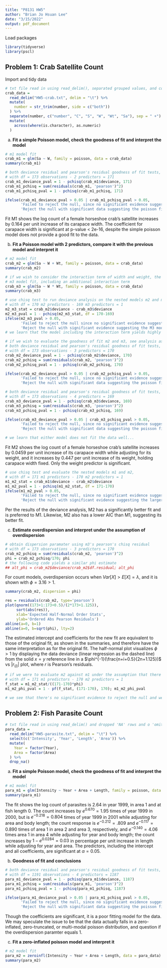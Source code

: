 ```yaml
---
title: "P8131 HW5"
author: "Brian Jo Hsuan Lee"
date: "3/15/2022"
output: pdf_document
---
```


Load packages
```r
library(tidyverse)
library(pscl)
```

## Problem 1: Crab Satellite Count

Import and tidy data

```r
# txt file read in using read_delim(), separated grouped values, and corrected column types
crab_data = 
  read_delim("HW5-crab.txt", delim = "\t") %>% 
  mutate(
    number = str_trim(number, side = c("both"))
  ) %>% 
  separate(number, c("number", "C", "S", "W", "Wt", "Sa"), sep = " +") %>% 
  mutate(
    across(where(is.character), as.numeric)
  )
```

a) 
**Fit a simple Poisson model, check the goodness of fit and interpret the model**

```r
# m1 model fit
crab_m1 = glm(Sa ~ W, family = poisson, data = crab_data)
summary(crab_m1)

# both deviance residual and pearson's residual goodness of fit tests, 
# with df = 173 observations - 2 predictors = 171
crab_m1_deviance_pval = 1 - pchisq(crab_m1$deviance, 171)
crab_m1_pchisq = sum(residuals(crab_m1, 'pearson')^2)
crab_m1_pchisq_pval = 1 - pchisq(crab_m1_pchisq, 171)

ifelse(crab_m1_deviance_pval > 0.05 | crab_m1_pchisq_pval > 0.05, 
       'Failed to reject the null, since no significant evidence suggest the poisson fit is not good',
       'Reject the null with significant data suggesting the poisson fit is not good')
```

Fit M1 shows the log count of a female horseshoe crab's satellite increases by 0.164 per unit increase of its carapace width. The coefficient for carapace width is significant at p-value < 2e-16, despite the simple poisson model does not provide a good fit to the data.

b) 
**Fit a Poisson model with 2 predictors, compare it with the previous model and interpret it**

```r
# m2 model fit
crab_m2 = glm(Sa ~ W + Wt, family = poisson, data = crab_data)
summary(crab_m2)
```

```r
# if we wish to consider the interaction term of width and weight, the following model explores that collection of predictors
# m3 model fit, including an additional interaction term
crab_m3 = glm(Sa ~ W * Wt, family = poisson, data = crab_data)
summary(crab_m3)

# use chisq test to run deviance analysis on the nested models m2 and m3,
# with df = 170 m2 predictors - 169 m3 predictors = 1
m2_m3_stat = crab_m2$deviance - crab_m3$deviance
m2_m3_pval = 1 - pchisq(m2_m3_stat, df = 170-169)
ifelse(m2_m3_pval > 0.05, 
       'Failed to reject the null since no significant evidence suggest M3 has a better fit',
       'Reject the null with significant evidence suggesting the M3 model fits the data better')
# we learn that the model including the interaction term yields highly significant coefficients and provides a better fit
```

```r
# if we wish to evaluate the goodness of fit m2 and m3, see analysis as follows
# both deviance residual and pearson's residual goodness of fit tests, 
# with df = 173 observations - 3 predictors = 170
crab_m2_deviance_pval = 1 - pchisq(crab_m2$deviance, 170)
crab_m2_pchisq = sum(residuals(crab_m2, 'pearson')^2)
crab_m2_pchisq_pval = 1 - pchisq(crab_m2_pchisq, 170)

ifelse(crab_m2_deviance_pval > 0.05 | crab_m2_pchisq_pval > 0.05, 
       'Failed to reject the null, since no significant evidence suggest the poisson fit is not good',
       'Reject the null with significant data suggesting the poisson fit is not good')

# both deviance residual and pearson's residual goodness of fit tests, 
# with df = 173 observations - 4 predictors = 169
crab_m3_deviance_pval = 1 - pchisq(crab_m3$deviance, 169)
crab_m3_pchisq = sum(residuals(crab_m3, 'pearson')^2)
crab_m3_pchisq_pval = 1 - pchisq(crab_m3_pchisq, 169)

ifelse(crab_m3_deviance_pval > 0.05 | crab_m3_pchisq_pval > 0.05, 
       'Failed to reject the null, since no significant evidence suggest the poisson fit is not good',
       'Reject the null with significant data suggesting the poisson fit is not good')

# we learn that either model does not fit the data well...
```

Fit M2 shows the log count of a female horseshoe crab's satellite increases by 0.0459 per unit increase of its carapace width while adjusting for its weight, and it increases by 0.447 per unit increase of its weight, holding carapace width fixed. Only the weight predictor is significant.

```r
# use chisq test and evaluate the nested models m1 and m2,
# with df = 171 m1 predictors - 170 m2 predictors = 1
m1_m2_stat = crab_m1$deviance - crab_m2$deviance
m1_m2_pval = 1 - pchisq(m1_m2_stat, df = 171-170)
ifelse(m1_m2_pval > 0.05, 
       'Failed to reject the null, since no significant evidence suggest the larger model has a better fit',
       'Reject the null with significant evidence suggesting the larger model fits the data better')
```

Per the results of the deviance analysis, M2 has a significantly better fit and is preferred to M1. Likewise, M2 also has a lower AIC than M1, suggesting its better fit.

c)
**Estimate overdispersion and interpret under the assumption of overdispersion**

```r
# obtain dispersion paramater using m3's pearson's chisq residual
# with df = 173 observations - 3 predictors = 170
crab_m2_pchisq = sum(residuals(crab_m2, 'pearson')^2)
phi = crab_m2_pchisq/170; phi
# the following code yields a similar phi estimate
## alt_phi = crab_m2$deviance/crab_m2$df.residual; alt_phi
```

For count models, overdispersion occurs when $Var[X] > E[X] = \lambda$, and it is shown with $\phi = 3.16 > 1$. 

```r
summary(crab_m2, dispersion = phi)
```

```r
res = residuals(crab_m2, type='pearson')
plot(qnorm((173+1:173+0.5)/(2*173+1.125)),
     sort(abs(res)),
     xlab='Expected Half-Normal Order Stats',
     ylab='Ordered Abs Pearson Residuals')
abline(a=0, b=1)
abline(a=0, b=sqrt(phi), lty=2)
```

The estimated intercept and coefficients for the new fit are equivalent to those of the original fit, as shown in the summaries, and therefore have the same interpretation as for the original fit. The half-normal plot visualizes $\phi > 1$ by displaying the data deviance (linear regression as the dashed line) from the solid $x = y$ reference line in a $\phi^{-1}(\frac{n+i+0.5}{2n+1.125})$ vs $|r_{(i)}|$ plot, where $r$ is Pearson's residuals. 

```r
# if we were to evaluate m2 against m1 under the assumption that there is overdispersion, see the following code for deviance analysis
# with df = 171 m1 predictors - 170 m2 predictors = 1
f_stat = m1_m2_stat/((171-170)*phi)
m1_m2_phi_pval = 1 - pf(f_stat, (171-170), 170); m1_m2_phi_pval

# we see that there's no significant evidence to reject the null and we should go with the smaller model if overdispersion is assumed
```

## Problem 2: Fish Parasite Count

```r
# txt file read in using read_delim() and dropped 'NA' rows and o 'omit' columns
para_data = 
  read_delim("HW5-parasite.txt", delim = "\t") %>% 
  select(c('Intensity', 'Year', 'Length', 'Area')) %>% 
  mutate(
    Year = factor(Year),
    Area = factor(Area)
  ) %>% 
  drop_na()
```

a) 
**Fit a simple Poisson model, check the goodness of fit and interpret the model**

```r
# m1 model fit
para_m1 = glm(Intensity ~ Year + Area + Length, family = poisson, data = para_data)
summary(para_m1)
```

The fit shows the log count of parasites is 2.64 in year 1999, in area 1 and at fish length 0. The count increases by $e^{0.670} = 1.95$ times of year 1999 in 2000, but is $e^{-0.218} = 0.804$ times of year 1999 in 2001 while adjusting for area and body length; the count response is $e^{-0.212} = .809$ and $e^{-0.117} = 0.890$ times of area 1 in area 2 and area 3, respectively, and $e^{-0.140} = 4.06$ times area 1 in area 4 while adjusting for year and body length; the count increases by $1-e^{0.0284} = 0.03$ in percentage per unit increase in length while adjusting for year and area. The predictors, including the intercept and all coefficients, are significant at $\alpha = 0.05$.

b) 
**Goodness of fit and conclusions**

```r
# both deviance residual and pearson's residual goodness of fit tests, 
# with df = 1191 observations - 4 predictors = 1187
para_m1_deviance_pval = 1 - pchisq(para_m1$deviance, 1187)
para_m1_pchisq = sum(residuals(para_m1, 'pearson')^2)
para_m1_pchisq_pval = 1 - pchisq(para_m1_pchisq, 1187)

ifelse(para_m1_deviance_pval > 0.05 | para_m1_pchisq_pval > 0.05, 
       'Failed to reject the null, since no significant evidence suggest the poisson fit is not good',
       'Reject the null with significant data suggesting the poisson fit is not good')
```

Though the coefficients are significant, it is a poor fitting model for the data. We may speculate the issue to be that the data actually falls in a zero-inflated, zero-truncated, or multi-modal poisson distribution, and question if the overdispersion paramter equals 1. 

c)
**Fit a zero-inflated poisson model and interpret it**

```r
# m2 model fit
para_m2 = zeroinfl(Intensity ~ Year + Area + Length, data = para_data)
summary(para_m2)
```

